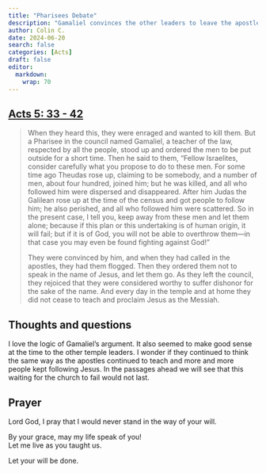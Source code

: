 ```yaml
---
title: "Pharisees Debate"
description: "Gamaliel convinces the other leaders to leave the apostles alone -- expecting that the apostles will fail."
author: Colin C.
date: 2024-06-20
search: false
categories: [Acts]
draft: false
editor: 
  markdown: 
    wrap: 70
---
```


## [Acts 5: 33 - 42](https://www.bible.com/bible/2016/ACT.5.NRSV)

> When they heard this, they were enraged and wanted to kill them. But a Pharisee in the council named Gamaliel, a teacher of the law, respected by all the people, stood up and ordered the men to be put outside for a short time. Then he said to them, “Fellow Israelites, consider carefully what you propose to do to these men. For some time ago Theudas rose up, claiming to be somebody, and a number of men, about four hundred, joined him; but he was killed, and all who followed him were dispersed and disappeared. After him Judas the Galilean rose up at the time of the census and got people to follow him; he also perished, and all who followed him were scattered. So in the present case, I tell you, keep away from these men and let them alone; because if this plan or this undertaking is of human origin, it will fail; but if it is of God, you will not be able to overthrow them—in that case you may even be found fighting against God!”
>
> They were convinced by him, and when they had called in the apostles, they had them flogged. Then they ordered them not to speak in the name of Jesus, and let them go. As they left the council, they rejoiced that they were considered worthy to suffer dishonor for the sake of the name. And every day in the temple and at home they did not cease to teach and proclaim Jesus as the Messiah.

<!-- ## Terms and Notes -->

## Thoughts and questions

I love the logic of Gamaliel's argument. It also seemed to make good sense at the time to the other temple leaders.  I wonder if they continued to think the same way as the apostles continued to teach and more and more people kept following Jesus.  In the passages ahead we will see that this waiting for the church to fail would not last.  

## Prayer

Lord God, I pray that I would never stand in the way of your will.

By your grace, may my life speak of you!\
Let me live as you taught us.\

Let your will be done.
